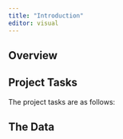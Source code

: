 ```yaml
---
title: "Introduction"
editor: visual
---
```


## Overview

## Project Tasks

The project tasks are as follows:

## The Data
